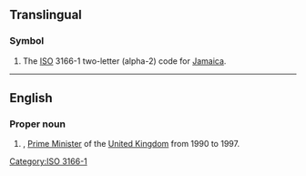{{also|jm|.jm}}
==Translingual==

===Symbol===
{{head|mul|symbol}}

# The [[ISO]] 3166-1 two-letter (alpha-2) code for [[Jamaica]].

[[Category:ISO 3166-1]]

----

==English==

===Proper noun===
{{en-proper noun}}

# {{lb|en|UK|slang}} {{initialism of|w:John Major|John Major|lang=en|dot=}}, [[Prime Minister]] of the [[United Kingdom]] from 1990 to 1997.

{{topics|en|Individuals}}